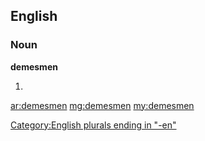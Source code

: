 ==English==

===Noun===
'''demesmen'''

# {{plural of|[[demesman]]}}

[[Category:English plurals ending in "-en"]]

[[ar:demesmen]]
[[mg:demesmen]]
[[my:demesmen]]